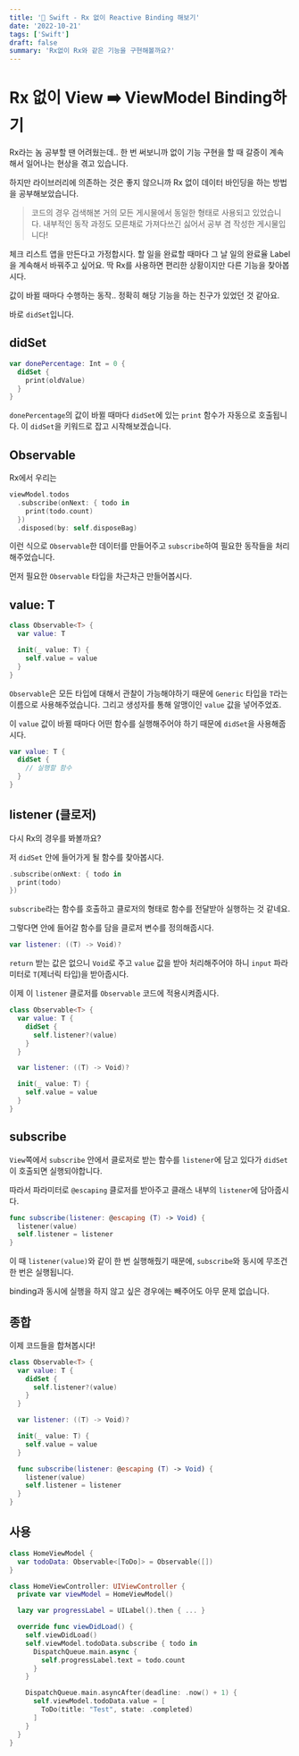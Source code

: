 ```yaml
---
title: '🍎 Swift - Rx 없이 Reactive Binding 해보기'
date: '2022-10-21'
tags: ['Swift']
draft: false
summary: 'Rx없이 Rx와 같은 기능을 구현해볼까요?'
---
```


# Rx 없이 View ➡️ ViewModel Binding하기

Rx라는 놈 공부할 땐 어려웠는데..
한 번 써보니까 없이 기능 구현을 할 때 갈증이 계속해서 일어나는 현상을 겪고 있습니다.

하지만 라이브러리에 의존하는 것은 좋지 않으니까 Rx 없이 데이터 바인딩을 하는 방법을 공부해보았습니다.

> 코드의 경우 검색해본 거의 모든 게시물에서 동일한 형태로 사용되고 있었습니다. 내부적인 동작 과정도 모른채로 가져다쓰긴 싫어서 공부 겸 작성한 게시물입니다!

체크 리스트 앱을 만든다고 가정합시다.
할 일을 완료할 때마다 그 날 일의 완료율 Label을 계속해서 바꿔주고 싶어요.
딱 Rx를 사용하면 편리한 상황이지만 다른 기능을 찾아봅시다.

값이 바뀔 때마다 수행하는 동작..
정확히 해당 기능을 하는 친구가 있었던 것 같아요.

바로 `didSet`입니다.

## didSet

```swift
var donePercentage: Int = 0 {
  didSet {
    print(oldValue)
  }
}
```

`donePercentage`의 값이 바뀔 때마다 `didSet`에 있는 `print` 함수가 자동으로 호출됩니다.
이 `didSet`을 키워드로 잡고 시작해보겠습니다.

## Observable

Rx에서 우리는

```swift
viewModel.todos
  .subscribe(onNext: { todo in
    print(todo.count)
  })
  .disposed(by: self.disposeBag)
```

이런 식으로 `Observable`한 데이터를 만들어주고 `subscribe`하여 필요한 동작들을 처리해주었습니다.

먼저 필요한 `Observable` 타입을 차근차근 만들어봅시다.

## value: T

```swift
class Observable<T> {
  var value: T

  init(_ value: T) {
    self.value = value
  }
}
```

`Observable`은 모든 타입에 대해서 관찰이 가능해야하기 때문에 `Generic` 타입을 `T`라는 이름으로 사용해주었습니다.
그리고 생성자를 통해 알맹이인 `value` 값을 넣어주었죠.

이 `value` 값이 바뀔 때마다 어떤 함수를 실행해주어야 하기 때문에 `didSet`을 사용해줍시다.

```swift
var value: T {
  didSet {
    // 실행할 함수
  }
}
```

## listener (클로저)

다시 Rx의 경우를 봐볼까요?

저 `didSet` 안에 들어가게 될 함수를 찾아봅시다.

```swift
.subscribe(onNext: { todo in
  print(todo)
})
```

`subscribe`라는 함수를 호출하고 클로저의 형태로 함수를 전달받아 실행하는 것 같네요.

그렇다면 안에 들어갈 함수를 담을 클로저 변수를 정의해줍시다.

```swift
var listener: ((T) -> Void)?
```

`return` 받는 값은 없으니 `Void`로 주고 `value` 값을 받아 처리해주어야 하니 `input` 파라미터로 `T`(제너릭 타입)을 받아줍시다.

이제 이 `listener` 클로저를 `Observable` 코드에 적용시켜줍시다.

```swift
class Observable<T> {
  var value: T {
    didSet {
      self.listener?(value)
    }
  }

  var listener: ((T) -> Void)?

  init(_ value: T) {
    self.value = value
  }
}
```

## subscribe

`View`쪽에서 `subscribe` 안에서 클로저로 받는 함수를 `listener`에 담고 있다가 `didSet`이 호출되면 실행되야합니다.

따라서 파라미터로 `@escaping` 클로저를 받아주고 클래스 내부의 `listener`에 담아줍시다.

```swift
func subscribe(listener: @escaping (T) -> Void) {
  listener(value)
  self.listener = listener
}
```

이 때 `listener(value)`와 같이 한 번 실행해줬기 때문에, `subscribe`와 동시에 무조건 한 번은 실행됩니다.

binding과 동시에 실행을 하지 않고 싶은 경우에는 빼주어도 아무 문제 없습니다.

## 종합

이제 코드들을 합쳐봅시다!

```swift
class Observable<T> {
  var value: T {
    didSet {
      self.listener?(value)
    }
  }

  var listener: ((T) -> Void)?

  init(_ value: T) {
    self.value = value
  }

  func subscribe(listener: @escaping (T) -> Void) {
    listener(value)
    self.listener = listener
  }
}
```

## 사용

```swift
class HomeViewModel {
  var todoData: Observable<[ToDo]> = Observable([])
}

class HomeViewController: UIViewController {
  private var viewModel = HomeViewModel()

  lazy var progressLabel = UILabel().then { ... }

  override func viewDidLoad() {
    self.viewDidLoad()
    self.viewModel.todoData.subscribe { todo in
      DispatchQueue.main.async {
        self.progressLabel.text = todo.count
      }
    }

    DispatchQueue.main.asyncAfter(deadline: .now() + 1) {
      self.viewModel.todoData.value = [
        ToDo(title: "Test", state: .completed)
      ]
    }
  }
}
```
